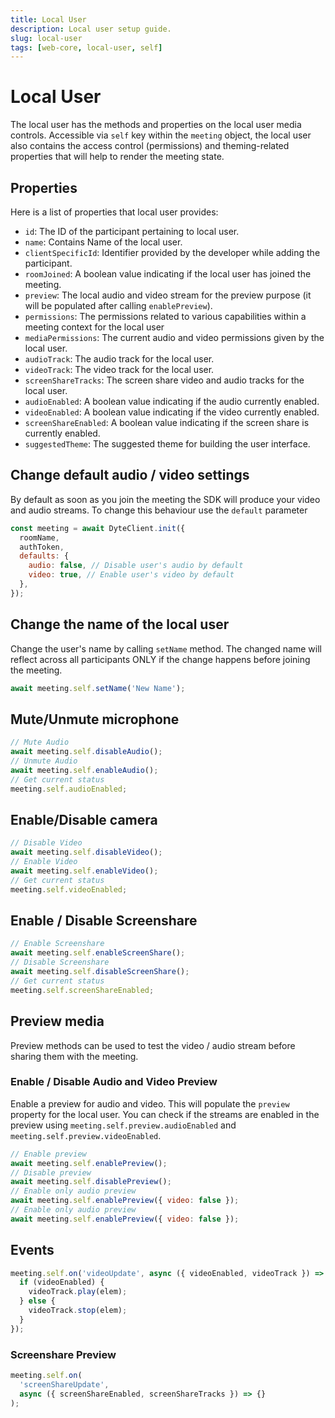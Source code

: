 ```yaml
---
title: Local User
description: Local user setup guide.
slug: local-user
tags: [web-core, local-user, self]
---
```


# Local User

The local user has the methods and properties on the local user media controls. Accessible via `self` key within the `meeting` object, the local user also contains the access control (permissions) and theming-related properties that will help to render the meeting state.

## Properties

Here is a list of properties that local user provides:

- `id`: The ID of the participant pertaining to local user.
- `name`: Contains Name of the local user.
- `clientSpecificId`: Identifier provided by the developer while adding the participant.
- `roomJoined`: A boolean value indicating if the local user has joined the meeting.
- `preview`: The local audio and video stream for the preview purpose (it will be populated after calling `enablePreview`).
- `permissions`: The permissions related to various capabilities within a meeting context for the local user
- `mediaPermissions`: The current audio and video permissions given by the local user.
- `audioTrack`: The audio track for the local user.
- `videoTrack`: The video track for the local user.
- `screenShareTracks`: The screen share video and audio tracks for the local user.
- `audioEnabled`: A boolean value indicating if the audio currently enabled.
- `videoEnabled`: A boolean value indicating if the video currently enabled.
- `screenShareEnabled`: A boolean value indicating if the screen share is currently enabled.
- `suggestedTheme`: The suggested theme for building the user interface.

## Change default audio / video settings

By default as soon as you join the meeting the SDK will produce your video and audio streams.
To change this behaviour use the `default` parameter

```js {5}
const meeting = await DyteClient.init({
  roomName,
  authToken,
  defaults: {
    audio: false, // Disable user's audio by default
    video: true, // Enable user's video by default
  },
});
```

## Change the name of the local user

Change the user's name by calling `setName` method. The changed name will reflect across all participants ONLY if the change happens before joining the meeting.

```js
await meeting.self.setName('New Name');
```

## Mute/Unmute microphone

```js
// Mute Audio
await meeting.self.disableAudio();
// Unmute Audio
await meeting.self.enableAudio();
// Get current status
meeting.self.audioEnabled;
```

## Enable/Disable camera

```js
// Disable Video
await meeting.self.disableVideo();
// Enable Video
await meeting.self.enableVideo();
// Get current status
meeting.self.videoEnabled;
```

## Enable / Disable Screenshare

```js
// Enable Screenshare
await meeting.self.enableScreenShare();
// Disable Screenshare
await meeting.self.disableScreenShare();
// Get current status
meeting.self.screenShareEnabled;
```

## Preview media

Preview methods can be used to test the video / audio stream before sharing them with the meeting.

### Enable / Disable Audio and Video Preview

Enable a preview for audio and video. This will populate the `preview` property for the local user.
You can check if the streams are enabled in the preview using `meeting.self.preview.audioEnabled` and `meeting.self.preview.videoEnabled`.

```js
// Enable preview
await meeting.self.enablePreview();
// Disable preview
await meeting.self.disablePreview();
// Enable only audio preview
await meeting.self.enablePreview({ video: false });
// Enable only audio preview
await meeting.self.enablePreview({ video: false });

```

## Events

```js
meeting.self.on('videoUpdate', async ({ videoEnabled, videoTrack }) => {
  if (videoEnabled) {
    videoTrack.play(elem);
  } else {
    videoTrack.stop(elem);
  }
});
```

### Screenshare Preview

```js
meeting.self.on(
  'screenShareUpdate',
  async ({ screenShareEnabled, screenShareTracks }) => {}
);
```